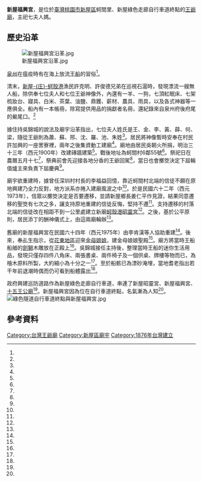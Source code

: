 {{coord|24.940176|120.989173|display=title}}
{{東亞廟宇
| name = 新屋福興宮
| img =File:新屋福興宮前殿正面照.jpg
| img_capt =
| image_width = 250px
| location = {{TWN}}[[桃園市|桃園市]][[新屋區|新屋區]]蚵間里55號
| god = 七夫人媽
| type =
| struct =
| open_year =光緒二年（1876年）
| cere_date =農曆五月十七
|}}
'''新屋福興宮'''，是位於[[臺灣|臺灣]][[桃園市|桃園市]][[新屋區|新屋區]]蚵間里、新屋綠色走廊自行車道終點的[[王爺廟|王爺廟]]，主祀七夫人媽。

==歷史沿革==
[[File:新屋福興宮沿革.jpg|thumb]]

[[泉州|泉州]]在瘟疫時有在海上放流[[王船|王船]]的習俗<ref name="宋晶宜"/>。

清末，[[新屋庄|新屋-{庄}-]][[蚵殼港_(桃園市)|蚵殼港]]漁民許克明、許俊德兄弟在巡視石滬時，發現漂流一艘無人船，除供奉七位夫人和七位王爺神像外，內還有一羊、一狗，七頂紅眠床、七架梳妝台、寢具、白米、茶葉、油鹽、鼎鑊、薪材、農具、雨具，以及各式神器等一應俱全。船內有一本帳冊，除寫提供用品的捐獻者名冊，還紀錄來自泉州府後府尾的鱟尾口。<ref name="邱傑"/>

據住持吳錦城的說法及廟宇沿革指出，七位夫人姓氏是王、金、李、黃、薛、何、梁，隨從王爺則為蕭、蘇、邢、沈、羅、池、朱姓<ref name="曹俊漢5"/>。居民將神像暫時安奉在村民許加興的一座罟寮裡，兩年之後集資動工建廟<ref name="邱傑"/>。廟地由居民吳朝火所捐，明治三十三年（西元1900年）改建磚牆建築<ref name="羅平2"/>。戰後地址為蚵間村6鄰55號<ref name="吳世傑、潘瑞如"/>。祭祀日在農曆五月十七<ref name="羅平2"/>，祭典前會先迎接各地分香的王爺回駕<ref name="曹俊漢7"/>，當日也會擲筊決定下屆輪值爐主來負責下屆慶典<ref name="2003-06-17"/>。

廟宇欲重建時，據曾任深圳村村長的李福益回憶，靠近蚵間村北端的信徒不願在原地興建乃全力反對，地方派系亦捲入建廟風波之中<ref name="羅平2"/>。於是民國六十二年（西元1973年），信眾以擲筊決定是否要遷移，並請新屋鄉長姜仁平作見證，結果同意遷移的聖筊有七次之多，讓支持原地重建的信徒反悔，堅持不遷<ref name="羅平1"/>。支持遷移的村落北端的信徒改在相距不到一公里處建立新廟[[蚵殼港昭靈宮|蚵殼港昭靈宮]]<ref name="羅平2"/>。之後，基於公平原則，居民添丁的酬神儀式上，由這兩廟輪辦<ref name="曹俊漢1"/>。

舊廟的新屋福興宮在民國六十四年（西元1975年）由李肯漢等人協助重建<ref name="羅平2"/>。後來，奉乩生指示，從[[花東地區|花東地區]]迎來[[金母娘娘|金母娘娘]]，建金母娘娘聖殿<ref name="邱傑"/>。廟方將當時王船船艏的[[劍獅|劍獅]]木雕放在正殿上<ref name="邱傑"/>。吳錦城接任主持後，整理當時王船的迷你生活用品，發現只僅存四件八角床、兩張書桌、兩件椅子及一個供桌、牌樓等物而已，為檜木原料所製，大約縮小為十分之一<ref name="曹俊漢2"/>。至於船骸已為漂砂淹埋，當地耆老指出若干年前退潮時偶而仍可看到船體露出<ref name="邱傑"/>。

政府興建巡防道路作為新屋綠色走廊自行車道，串連了新屋昭靈宮、新屋福興宮、[[十五王公廟|十五王公廟]]<ref name="曹俊漢6"/>。新屋福興宮因為位在自行車道終點，名氣漸為人知<ref name="曹俊漢4"/>。
[[File:綠色隧道自行車道終點與新屋福興宮.jpg|thumb]]

==參考資料==
{{Reflist|35em|refs =
<ref name="2003-06-17">{{Cite news|url=|title=《城鄉小調》福興宮七府王爺聖誕|author=|language=zh-tw|publisher=《中國時報》|date2003-06-17=|accessdate=}}</ref>

<ref name="曹俊漢7">{{Cite news|url=|title=廟會鞭炮引爆貨車 幼童嚴重燙傷|author=曹俊漢|language=zh-tw|publisher=《中國時報》|date=2007-06-25|accessdate=}}</ref>

<ref name="邱傑">{{Cite news|url=http://www.merit-times.com.tw/NewsPage.aspx?unid=320729|title=羊寮穴傳奇──大廟福興宮|author=邱傑|language=zh-tw|publisher=《人間福報》|date=2013-09-17|accessdate=2018-07-26|archive-url=https://web.archive.org/web/20180726151652/http://www.merit-times.com.tw/NewsPage.aspx?unid=320729|archive-date=2018-07-26|dead-url=no}}</ref>

<ref name="宋晶宜">{{Cite news|url=|title=台灣夜譚 王爺廟|author=[[宋晶宜|宋晶宜]]|language=zh-tw|publisher=《民生報》|date=1979-03-26|accessdate=}}</ref>

<ref name="羅平2">{{Cite news|url=|title=七府王爺七位夫人金身坐船來兩廟同祀奉|author=羅平|language=zh-tw|publisher=《中國時報》|date=1998-12-09|accessdate=}}</ref>

<ref name="羅平1">{{Cite news|url=|title=小漁村擁有兩座億元廟宇令人欽羨|author=羅平|language=zh-tw|publisher=《中國時報》|date=1996-06-18|accessdate=}}</ref>

<ref name="曹俊漢6">{{Cite news|url=|title=徵收延宕 巡防道殘缺|author=曹俊漢|language=zh-tw|publisher=《中國時報》|date=2005-06-14|accessdate=}}</ref>

<ref name="曹俊漢5">{{Cite news|url=|title=神蹟傳說不斷|author=曹俊漢|language=zh-tw|publisher=《中國時報》|date=2003-10-22|accessdate=}}</ref>

<ref name="曹俊漢4">{{Cite news|url=|title=新屋鄉福興宮百年王船古物彌足珍貴|author=曹俊漢|language=zh-tw|publisher=《中國時報》|date=2002-10-24|accessdate=}}</ref>

<ref name="曹俊漢2">{{Cite news|url=|title=百年小供桌 送進保險箱 福興宮香火鼎盛 鎮廟之寶恐失竊 住持向新屋鄉公所求助……|author=曹俊漢|language=zh-tw|publisher=《中國時報》|date=2003-10-22|accessdate=}}</ref>

<ref name="曹俊漢1">{{Cite news|url=|title=蚵間村民添丁 新丁粿酬神|author=曹俊漢|language=zh-tw|publisher=《中國時報》|date=2008-02-21|accessdate=}}</ref>

<ref name="吳世傑、潘瑞如">{{Cite news|url=https://m.nownews.com/news/1107446|title=103年桃園縣春節熱食及物資服務站|author=吳世傑、潘瑞如|language=zh-tw|publisher=NowNews|date=2014-01-30|accessdate=2018-07-26|archive-url=https://web.archive.org/web/20180726151654/https://m.nownews.com/news/1107446|archive-date=2018-07-26|dead-url=yes}}</ref>
}}

{{portal bar|桃園|宗教|border=no}}
{{commonscat|Xinwu Fusing Temple}}
[[Category:台灣王爺廟|Category:台灣王爺廟]]
[[Category:新屋區廟宇|Category:新屋區廟宇]]
[[Category:1876年台灣建立|Category:1876年台灣建立]]